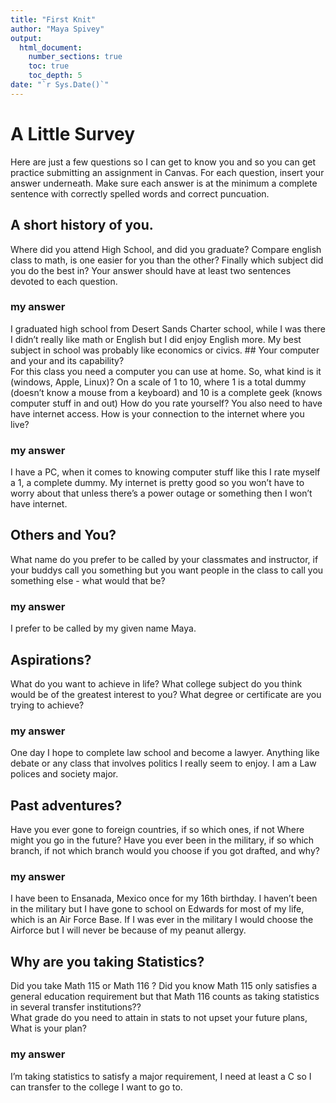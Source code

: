 ```yaml
---
title: "First Knit"
author: "Maya Spivey"
output: 
  html_document:
    number_sections: true
    toc: true
    toc_depth: 5
date: "`r Sys.Date()`"   
---
```


# A Little Survey

Here are just a few questions so I can get to know you and so you can get practice submitting an assignment in Canvas.  For each question, insert your answer underneath. Make sure each answer is at the minimum a complete sentence with correctly spelled words and correct puncuation. 

## A short history of you.  
Where did you attend High School, and did you graduate? Compare english class to math, is one easier for you than the other? Finally which subject did you do the best in? Your answer should have at least two sentences devoted to each question.  
   
### my answer     
I graduated high school from Desert Sands Charter school, while I was there I didn't really like math or English but I did enjoy English more. My best subject in school was probably like economics or civics. 
## Your computer and your and its capability?  
 For this class  you need a computer you can use at home.  So, what kind is it (windows, Apple, Linux)?  On a scale of 1 to 10, where 1 is a total dummy (doesn't know a mouse from a keyboard) and 10 is a complete geek (knows computer stuff in and out) How do you rate yourself?  You also need to have have internet access. How is your connection to the internet where you live?

### my answer   
I have a PC, when it comes to knowing computer stuff like this I rate myself a 1, a complete dummy. My internet is pretty good so you won't have to worry about that unless there's a power outage or something then I won't have internet.    
   

## Others and You?   
What name do you prefer to be called by your classmates and instructor, if your buddys call you something but you want people in the class to call you something else - what would that be? 

### my answer     
I prefer to be called by my given name Maya.   
   
 




## Aspirations?   
What do you want to achieve in life?  What college subject do you think would be of the greatest interest to you? What degree or certificate are you trying to achieve?

### my answer     
One day I hope to complete law school and become a lawyer. Anything like debate or any class that involves politics I really seem to enjoy. I am a Law polices and society major.     
   
 




## Past adventures?  
Have you ever gone to foreign countries, if so which ones, if not Where might you go in the future?  Have you ever been in the military, if so which branch, if not which branch would you choose if you got drafted, and why?

### my answer     
I have been to Ensanada, Mexico once for my 16th birthday. I haven't been in the military but I have gone to school on Edwards for most of my life, which is an Air Force Base. If I was ever in the military I would choose the Airforce but I will never be because of my peanut allergy.    
   
  




## Why are you taking Statistics?  
Did you take Math 115 or Math 116 ?  Did you know Math 115 only satisfies a general education requirement but that Math 116 counts as taking statistics in several transfer institutions??  
What grade do you need to attain in stats to not upset your future plans, What is your plan?  
 

### my answer     
I'm taking statistics to satisfy a major requirement, I need at least a C so I can transfer to the college I want to go to.    
   
 






  




